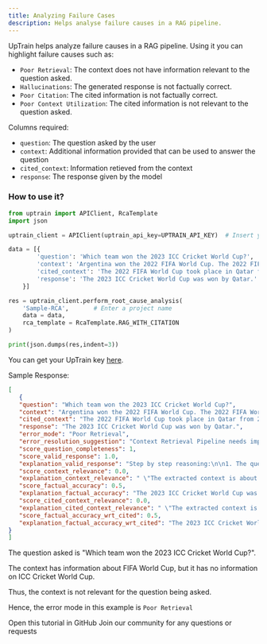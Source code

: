 ```yaml
---
title: Analyzing Failure Cases
description: Helps analyse failure causes in a RAG pipeline.
---
```


UpTrain helps analyze failure causes in a RAG pipeline. Using it you can highlight failure causes such as:
- `Poor Retrieval`: The context does not have information relevant to the question asked.
- `Hallucinations`: The generated response is not factually correct.
- `Poor Citation`: The cited information is not factually correct.
- `Poor Context Utilization`: The cited information is not relevant to the question asked.

Columns required:
- `question`: The question asked by the user
- `context`: Additional information provided that can be used to answer the question
- `cited_context`: Information retieved from the context
- `response`: The response given by the model

### How to use it?

```python
from uptrain import APIClient, RcaTemplate
import json

uptrain_client = APIClient(uptrain_api_key=UPTRAIN_API_KEY)  # Insert your UpTrain key here

data = [{
        'question': 'Which team won the 2023 ICC Cricket World Cup?',
        'context': 'Argentina won the 2022 FIFA World Cup. The 2022 FIFA World Cup took place in Qatar from 20 November to 18 December 2022. The previous FIFA World Cup was held in Russia.',
        'cited_context': 'The 2022 FIFA World Cup took place in Qatar from 20 November to 18 December 2022',
        'response': 'The 2023 ICC Cricket World Cup was won by Qatar.'        
    }]

res = uptrain_client.perform_root_cause_analysis(
    'Sample-RCA',       # Enter a project name
    data = data,
    rca_template = RcaTemplate.RAG_WITH_CITATION
)

print(json.dumps(res,indent=3))
```
<Info>You can get your UpTrain key [here](https://uptrain.ai/).</Info>

Sample Response:
```json
[
   {
   "question": "Which team won the 2023 ICC Cricket World Cup?",
   "context": "Argentina won the 2022 FIFA World Cup. The 2022 FIFA World Cup took place in Qatar from 20 November to 18 December 2022. The previous FIFA World Cup was held in Russia.",
   "cited_context": "The 2022 FIFA World Cup took place in Qatar from 20 November to 18 December 2022",
   "response": "The 2023 ICC Cricket World Cup was won by Qatar.",
   "error_mode": "Poor Retrieval",
   "error_resolution_suggestion": "Context Retrieval Pipeline needs improvement",
   "score_question_completeness": 1,
   "score_valid_response": 1.0,
   "explanation_valid_response": "Step by step reasoning:\n\n1. The question asks for the team that won the 2023 ICC Cricket World Cup.\n2. The response states \"The 2023 ICC Cricket World Cup was won by Qatar.\"\n\nConclusion:\nThe given response does contain some information.\n\n[Choice]: A",
   "score_context_relevance": 0.0,
   "explanation_context_relevance": " \"The extracted context is about the 2022 FIFA World Cup and does not contain any information about the 2023 ICC Cricket World Cup. Therefore, it cannot answer the user query about the winner of the 2023 ICC Cricket World Cup.\"\n",
   "score_factual_accuracy": 0.5,
   "explanation_factual_accuracy": "The 2023 ICC Cricket World Cup was won by Qatar.\nReasoning for yes: The context does not mention anything about the winner of the 2023 ICC Cricket World Cup, so it cannot be determined if Qatar won or not.\nReasoning for no: The context only provides information about the FIFA World Cup, not the ICC Cricket World Cup.\nJudgement: unclear.",
   "score_cited_context_relevance": 0.0,
   "explanation_cited_context_relevance": " \"The extracted context is about the 2022 FIFA World Cup in Qatar, which took place from 20 November to 18 December 2022. There is no mention of the 2023 ICC Cricket World Cup, so the extracted context doesn't contain any information to answer the given user query about the winner of the 2023 ICC Cricket World Cup.\"\n",
   "score_factual_accuracy_wrt_cited": 0.5,
   "explanation_factual_accuracy_wrt_cited": "The 2023 ICC Cricket World Cup was won by Qatar.\nReasoning for yes: The context explicitly states that the 2022 FIFA World Cup took place in Qatar, but it does not mention anything about the 2023 ICC Cricket World Cup.\nReasoning for no: The context does not provide any information about the winner of the 2023 ICC Cricket World Cup.\nJudgement: unclear. The context does not support or contradict the fact, and the fact cannot be logically derived from the context."
}
]
```

The question asked is "Which team won the 2023 ICC Cricket World Cup?".

The context has information about FIFA World Cup, but it has no information on ICC Cricket World Cup.

Thus, the context is not relevant for the question being asked.

Hence, the error mode in this example is `Poor Retrieval`


<CardGroup cols={2}>
  <Card
    title="Tutorial"
    href="https://github.com/uptrain-ai/uptrain/blob/main/examples/root_cause_analysis/rag_with_citation.ipynb"
    icon="github"
    color="#808080"
  >
    Open this tutorial in GitHub
  </Card>
  <Card
    title="Have Questions?"
    href="https://join.slack.com/t/uptraincommunity/shared_invite/zt-1yih3aojn-CEoR_gAh6PDSknhFmuaJeg"
    icon="slack"
    color="#808080"
  >
    Join our community for any questions or requests
  </Card>
</CardGroup>